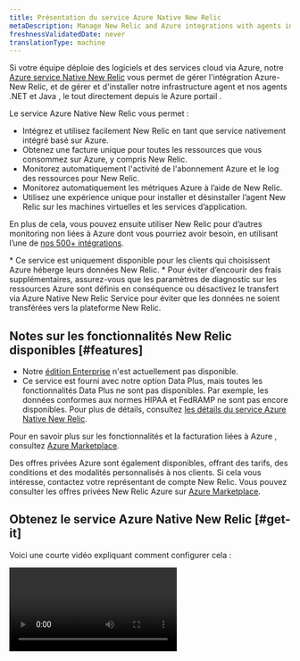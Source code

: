 ```yaml
---
title: Présentation du service Azure Native New Relic
metaDescription: Manage New Relic and Azure integrations with agents installed directly through the Azure Portal
freshnessValidatedDate: never
translationType: machine
---
```


Si votre équipe déploie des logiciels et des services cloud via Azure, notre [Azure service Native New Relic](https://azuremarketplace.microsoft.com/en-us/marketplace/apps/newrelicinc1635200720692.newrelic_liftr_payg) vous permet de gérer l&apos;intégration Azure-New Relic, et de gérer et d&apos;installer notre infrastructure agent et nos agents .NET et Java <InlinePopover type="apm" />, le tout directement depuis le Azure portail .

Le service Azure Native New Relic vous permet :

* Intégrez et utilisez facilement New Relic en tant que service nativement intégré basé sur Azure.
* Obtenez une facture unique pour toutes les ressources que vous consommez sur Azure, y compris New Relic.
* Monitorez automatiquement l&apos;activité de l&apos;abonnement Azure et le log des ressources pour New Relic.
* Monitorez automatiquement les métriques Azure à l’aide de New Relic.
* Utilisez une expérience unique pour installer et désinstaller l’agent New Relic sur les machines virtuelles et les services d’application.

En plus de cela, vous pouvez ensuite utiliser New Relic pour d’autres monitoring non liées à Azure dont vous pourriez avoir besoin, en utilisant l’une de [nos 500+ intégrations](https://newrelic.com/instant-observability).

<Callout variant="important">
  * Ce service est uniquement disponible pour les clients qui choisissent Azure héberge leurs données New Relic.
  * Pour éviter d’encourir des frais supplémentaires, assurez-vous que les paramètres de diagnostic sur les ressources Azure sont définis en conséquence ou désactivez le transfert via Azure Native New Relic Service pour éviter que les données ne soient transférées vers la plateforme New Relic.
</Callout>

## Notes sur les fonctionnalités New Relic disponibles [#features]

* Notre [édition Enterprise](https://newrelic.com/pricing) n&apos;est actuellement pas disponible.
* Ce service est fourni avec notre option Data Plus, mais toutes les fonctionnalités Data Plus ne sont pas disponibles. Par exemple, les données conformes aux normes HIPAA et FedRAMP ne sont pas encore disponibles. Pour plus de détails, consultez [les détails du service Azure Native New Relic](/docs/accounts/accounts-billing/new-relic-one-pricing-billing/data-ingest-billing/#azure-native-data-plus).

Pour en savoir plus sur les fonctionnalités et la facturation liées à Azure , consultez [Azure Marketplace](https://azuremarketplace.microsoft.com/en-us/marketplace/apps/newrelicinc1635200720692.newrelic_liftr_payg).

Des offres privées Azure sont également disponibles, offrant des tarifs, des conditions et des modalités personnalisés à nos clients. Si cela vous intéresse, contactez votre représentant de compte New Relic. Vous pouvez consulter les offres privées New Relic Azure sur [Azure Marketplace](https://azuremarketplace.microsoft.com/en-us/marketplace/apps/newrelicinc-privateoffers.nr-privateoffers1?tab=Overview).

## Obtenez le service Azure Native New Relic [#get-it]

Voici une courte vidéo expliquant comment configurer cela :

<Video id="48LHdqOMAsQ" type="youtube" />

Pour des documents détaillés, consultez le [site de documentation Microsoft Azure](https://learn.microsoft.com/en-us/azure/partner-solutions/new-relic/new-relic-overview). Voici un bref résumé de la façon de configurer ce service :

1. Sur Azure Marketplace, abonnez-vous au service Azure Native New Relic.
2. Dans votre portail Azure, créez une ressource New Relic.
3. Sélectionnez <DNT>**Create a New Relic resource**</DNT> pour créer un nouveau compte New Relic, ou vous pouvez <DNT>**Link an existing New Relic resource**</DNT> pour créer un lien vers une ressource existante.
4. Complétez l’ prompt qui s’affiche et sélectionnez <DNT>**Review + create**</DNT>.
5. Configurez la manière dont votre service signale les métriques et connectez-vous à l&apos;onglet <DNT>**Resource configuration**</DNT> .
6. Accédez à <DNT>**App services**</DNT> pour activer nos <InlinePopover type="apm" />agents. Accédez à <DNT>**Virtual machines**</DNT> pour activer notre agent d’infrastructure.
7. Vérifiez que New Relic reçoit des données dans l’onglet <DNT>**Monitored resources**</DNT> du portail Azure. Les ressources avec une coche verte envoient des données à New Relic.

Pour plus de détails sur la configuration, consultez le [site de documentation Microsoft Azure](https://learn.microsoft.com/en-us/azure/partner-solutions/new-relic/new-relic-overview)

<img title="monitor-resources" alt="An image showing the monitor resources tab of azure" src="/images/monitored-resources.webp" />

<figcaption>
  L’onglet <DNT>**Monitored resources**</DNT> du portail Azure affiche toutes vos ressources ainsi que leur état de rapport métrique et log .
</figcaption>

## connectez-vous à New Relic [#login-newrelic]

Une fois que vous avez créé votre ressource New Relic et vérifié qu’Azure lui envoie des données, vous pouvez accéder à New Relic.

Pour se connecter à New Relic :

1. Sur la page Azure <DNT>**Overview**</DNT> de la nouvelle ressource, cliquez sur <DNT>**Login to New Relic account**</DNT>.
2. Vous devrez créer un nouveau mot de passe. Pour ce faire, cliquez sur <DNT>**Forgot your password**</DNT>.
3. Entrez votre adresse email. Il doit s’agir du même que celui que vous utilisez pour votre compte Azure.

## Prochaines étapes dans New Relic [#view-newrelic]

Une fois que vous êtes à New Relic, voici quelques idées de ce qu&apos;il faut faire ensuite :

* [Consultez vos données APM](/docs/apm/apm-ui-pages/monitoring/apm-summary-page-view-transaction-apdex-usage-data)
* [Visualisez vos données d&apos;infrastructure](/docs/infrastructure/infrastructure-ui-pages/infra-hosts-ui-page)
* [Afficher votre log](/docs/logs/ui-data/use-logs-ui)
* [Configurer les alertes](/docs/alerts-applied-intelligence/new-relic-alerts/get-started/your-first-nrql-condition)
* [Ajoutez plus d&apos;intégration New Relic](https://newrelic.com/instant-observability).

## Détails des prix [#pricing]

Pour plus de détails sur les tarifs et d&apos;autres explications sur les fonctionnalités, consultez [Azure Marketplace](https://azuremarketplace.microsoft.com/en-us/marketplace/apps/newrelicinc1635200720692.newrelic_liftr_payg).

## Détails de l&apos;intégration [#tech-details]

Ce service s&apos;appuie sur [notre intégration Azure Monitor](/docs/infrastructure/microsoft-azure-integrations/azure-integrations-list/azure-monitor).

## Remarque sur le centre de données [#datacenters]

Le service Azure Native New Relic stocke vos données directement sur le centre de données Azure de Microsoft. Actuellement, le service Azure Native stocke toutes les données dans la région USA Est d’Azure.

Le service log patterns de New Relic fonctionne uniquement dans Amazon Web Services. En utilisant les modèles New Relic Logs, vous acceptez que New Relic puisse déplacer vos données et traiter vos données dans Amazon Web Services. Ceci s&apos;applique que vous stockiez vos données dans de New Relic Azure data center ou dans notre Amazon Web Services.data center